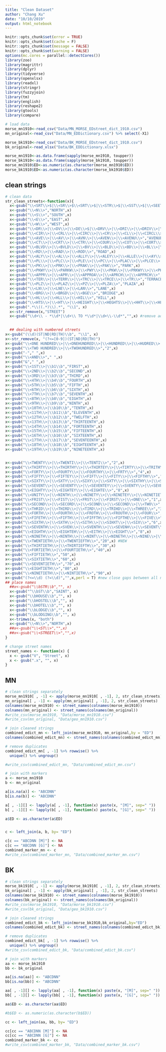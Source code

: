 ```yaml
---
title: "Clean Dataset"
author: "Chang Xu"
date: "10/10/2019"
output: html_notebook
---
```


```r
knitr::opts_chunk$set(error = TRUE)
knitr::opts_chunk$set(cache = F)
knitr::opts_chunk$set(message = FALSE)
knitr::opts_chunk$set(warning = FALSE)
options(mc.cores = parallel::detectCores())
library(zoo)
library(magrittr)
library(dplyr)
library(tidyverse)
library(openxlsx)
library(readxl)
library(stringr)
library(fuzzyjoin)
library(tm)
library(english)
library(reshape2)
library(gtools)
library(compare)
```

```r
# load data
morse_mn1910<-read_csv("Data/MN_MORSE_EDstreet_dict_1910.csv") 
mn_original<-read_csv("Data/MN_EDDictionary.csv") %>% select(-X1)
```
```r
morse_bk1910<-read_csv("Data/BK_MORSE_EDstreet_dict_1910.csv")
bk_original<-read_xlsx("Data/BK_EDDictionary.xlsx")
```

```r
morse_mn1910<-as.data.frame(sapply(morse_mn1910, toupper)) 
morse_bk1910<-as.data.frame(sapply(morse_bk1910, toupper))
morse_mn1910$ED<-as.numeric(as.character(morse_mn1910$ED))
morse_bk1910$ED<-as.numeric(as.character(morse_bk1910$ED))
```

## clean strings
```r
# clean data
str_clean_streets<-function(x){
  x<-gsub("\\<SRT\\>$|\\<SR\\>$\\<SRT\\>$|\\<STR\\>$|\\<SST\\>$|\\<SEET\\>$|\\<TREET\\>$|\\<SHEER\\>$|\\<SHEE\\>$|\\<STREE\\>$|\\<SREET\\>$|\\<REET\\>$|\\<STEE\\>$|\\<ST\\>$","STREET",x)
  x<-gsub("\\<N\\>","NORTH",x)
  x<-gsub("\\<S\\>","SOUTH",x)
  x<-gsub("\\<E\\>","EAST",x)
  x<-gsub("\\<W\\>","WEST",x)
  x<-gsub("\\<DR\\>|\\<DV\\>|\\<DE\\>$|\\<DRV\\>|\\<DRI\\>|\\<DRIV\\>|\\<DRIE\\>","DRIVE",x) 
  x<-gsub("\\<CIR\\>|\\<CRL\\>|\\<CIRC\\>|\\<CR\\>|\\<CL\\>|\\<CIRCL\\>|\\<CICLE\\>","CIRCLE",x)
  x<-gsub("\\<AVE\\>|\\<AV\\>|\\<AVN\\>|\\<AVEN\\>|\\<AVENU\\>","AVENUE",x)
  x<-gsub("\\<CT\\>|\\<CRT\\>|\\<CTR\\>|\\<COUR\\>|\\<COT\\>|\\<CORT\\>","COURT",x)
  x<-gsub("\\<BLVD\\>|\\<BVLD\\>|\\<BV\\>|\\<BLD\\>|\\<BD\\>|\\<BL\\>|\\<BLV\\>","BOULEVARD",x)
  x<-gsub("\\<RD\\>|\\<RAD\\>|\\<ROD\\>","ROAD",x)
  x<-gsub("\\<ALY\\>|\\<AL\\>|\\<ALLY\\>|\\<ALEY\\>|\\<ALLE\\>|\\<AY\\>","ALLEY",x)
  x<-gsub("\\<PL\\>|\\<PLC\\>|\\<PLE\\>|\\<PC\\>|\\<PLAC\\>|\\<PLCE\\>|\\<PCE\\>","PLACE",x)
  x<-gsub("\\<PK\\>|\\<PRK\\>|\\<PRAK\\>|\\<PAK\\>","PARK",x)
  x<-gsub("\\<PKWY\\>|\\<PARKW\\>|\\<PWY\\>|\\<PKW\\>|\\<PRKWY\\>|\\<PKWY\\>|\\<PKW\\>","PARKWAY",x)
  x<-gsub("\\<APPR\\>|\\<APR\\>|\\<APPROA\\>|\\<APRCH\\>|\\<APPRCH\\>","APPROACH",x)
  x<-gsub("\\<TER\\>|\\<TERR\\>|\\<TRC\\>|\\<TRCE\\>|\\<TR\\>","TERRACE",x)
  x<-gsub("\\<PLZ\\>|\\<PLAZ\\>|\\<PZ\\>|\\<PLZA\\>","PLAZA",x)
  x<-gsub("\\<LN\\>|\\<LNE\\>|\\<LAN\\>","LANE",x)
  x<-gsub("\\<BRG\\>|\\<BRGD\\>|\\<BGE\\>","BRIDGE",x)
  x<-gsub("\\<HL\\>|\\<HLL\\>|\\<HIL\\>","HILL",x)
  x<-gsub("\\<HTS\\>|\\<HT\\>|\\<HEIGHT\\>|\\<HEGHTS\\>|\\<HHT\\>|\\<HEIGT\\>","HEIGHTS",x) 
  x<-gsub(".*\\((.*)\\).*", "\\1", x)
  x<-str_remove(x,"STREET")
  x<-gsub("\\d+\\ - *\\d*|\\d+\\ TO *\\d*|\\d+\\-\\d*","",x) #remove addresses
  

  ## dealing with numbered streets
x<-gsub("(\\d)(ST|ND|RD|TH)\\b", "\\1", x)
x<-str_remove(x, "(?<=[0-9])(ST|ND|RD|TH)")
x<-gsub("\\<ONE HUNDRED\\>|\\<ONEHUNDRED\\>|\\<HUNDRED\\>|\\<HUDRED\\>|\\<HUNDED\\>","1",x) 
x<-gsub("\\<TWO HUNDRED\\>|\\<TWOHUNDRED\\>","2",x)
x<-gsub("-"," ",x)
x<-gsub("\\<AND\\>"," ",x)
x<-gsub("&"," ",x)
x<-gsub("\\<1ST\\>|\\b1\\b","FIRST",x)
x<-gsub("\\<2ND\\>|\\b2\\b","SECOND",x)
x<-gsub("\\<3RD\\>|\\b3\\b","THIRD",x)
x<-gsub("\\<4TH\\>|\\b4\\b","FOURTH",x)
x<-gsub("\\<5TH\\>|\\b5\\b","FIFTH",x)
x<-gsub("\\<6TH\\>|\\b6\\b","SIXTH",x)
x<-gsub("\\<7TH\\>|\\b7\\b","SEVENTH",x)
x<-gsub("\\<8TH\\>|\\b8\\b","EIGHTH",x)
x<-gsub("\\<9TH\\>|\\b9\\b","NINTH",x)
x<-gsub("\\<10TH\\>|\\b10\\b","TENTH",x)
x<-gsub("\\<11TH\\>|\\b11\\b","ELEVENTH",x)
x<-gsub("\\<12TH\\>|\\b12\\b","TWELFTH",x)
x<-gsub("\\<13TH\\>|\\b13\\b","THIRTEENTH",x)
x<-gsub("\\<14TH\\>|\\b14\\b","FORTEENTH",x)
x<-gsub("\\<15TH\\>|\\b15\\b","FIFTEENTH",x)
x<-gsub("\\<16TH\\>|\\b16\\b","SIXTEENTH",x)
x<-gsub("\\<17TH\\>|\\b17\\b","SEVENTEENTH",x)
x<-gsub("\\<18TH\\>|\\b18\\b","EIGHTEENTH",x)
x<-gsub("\\<19TH\\>|\\b19\\b","NINETEENTH",x)


x<-gsub("\\<TWENTY\\>|\\<TWENTI\\>|\\<TENTI\\>","2",x)
x<-gsub("\\<THIRTY\\>|\\<THIRTHY\\>|\\<THIRTEY\\>|\\<TIRTY\\>|\\<TRITHY\\>","3",x)
x<-gsub("\\<FORTY\\>|\\<FOURTY\\>|\\<FOURTHY\\>|\\<FRTY\\>","4",x)
x<-gsub("\\<FIFTY\\>|\\<FIFTEY\\>|\\<FIFT\\>|\\<FITY\\>|\\<FIFTHY\\>","5",x)
x<-gsub("\\<SIXTY\\>|\\<SXTY\\>|\\<SIXY\\>|\\<SXTY\\>|\\<SIXTHY\\>|\\<SIXTEY\\>","6",x)
x<-gsub("\\<SEVENT\\>|\\<SEVENTY\\>|\\<SEVENTEY\\>|\\<SVENTY\\>|\\<SEVENTI\\>","7",x)
x<-gsub("\\<EIGHTY\\>|\\<EIGHTEY\\>|\\<EIGHTE\\>","8",x)
x<-gsub("\\<UNITY\\>|\\<NINTH\\>|\\<NINETY\\>|\\<NINETEY\\>|\\<NINETIETH\\>|\\<NINTY\\>","9",x)
x<-gsub("\\<FRIST\\>|\\<FIST\\>|\\<FRST\\>|\\<FIRST\\>|\\<ONE\\>","1",x)
x<-gsub("\\<SECOND\\>|\\<SECORD\\>|\\<SCOND\\>|\\<SECOND\\>|\\<TWO\\>","2",x)
x<-gsub("\\<THRID\\>|\\<THIRD\\>|\\<TIRD\\>|\\<TRIHD\\>|\\<THREE\\>","3",x)
x<-gsub("\\<FORTH\\>|\\<FOURTH\\>|\\<FROTH\\>|\\<FROUTH\\>|\\<FOUR\\>","4",x)
x<-gsub("\\<FIFETH\\>|\\<FIFTH\\>|\\<FIFFTH\\>|\\<FIFTHE\\>|\\<FIVE\\>","5",x)
x<-gsub("\\<SIXTH\\>|\\<SXTH\\>|\\<SITH\\>|\\<SIHXT\\>|\\<SIX\\>","6",x)
x<-gsub("\\<SEVENTH\\>|\\<SVEN\\>|\\<SVENTH\\>|\\<SEVENH\\>|\\<SEVENT\\>|\\<SEVEN\\>","7",x)
x<-gsub("\\<EIGHTH\\>|\\<EIGHTEH\\>|\\<EITH\\>|\\<EIGHT\\>","8",x)
x<-gsub("\\<NINETH\\>|\\<NINTH\\>|\\<NINT\\>|\\<NINETH\\>|\\<NINE\\>|\\<NIN\\>","9",x)
x<-gsub("\\<TWENTIETH\\>|\\<TWENTIEFTH\\>","20",x) #NEW
x<-gsub("\\<THIRTIETH\\>|\\<THIRTIEFTH\\>","30",x)
x<-gsub("\\<FORTIETH\\>|\\<FOURTIETH\\>","40",x)
x<-gsub("\\<FIFTIETH\\>","50",x)
x<-gsub("\\<SIXTIETH\\>","60",x)
x<-gsub("\\<SEVENTIETH\\>","70",x)
x<-gsub("\\<EIGHTIETH\\>","80",x)
x<-gsub("\\<NINETIETH\\>|\\<NINTIETH\\>","90",x)
x<-gsub("(?<=\\d) (?=\\d)","",x,perl = T) #new close gaps between all numbers
## place names
  ##x<-gsub("\\bSTR\\b","", x)
  x<-gsub("^\\bST\\b","SAINT", x) 
  x<-gsub("\\bHOUSE\\b","", x)
  x<-gsub("\\bHOSTEL\\b","", x)
  x<-gsub("\\bHOTEL\\b","", x)
  x<-gsub("\\bLODGE\\b","", x)
  x<-gsub("\\bLODGING\\b","", x)
  x<-trimws(x, "both")
  x<-gsub("\\<N\\>","NORTH",x)
  ##x<-gsub("\\<ST\\>","",x)
  ##x<-gsub("\\<STREET\\>","",x)
} 
```

```r
# change street names
street_names <- function(x) {
  x <- gsub("V", "Street", x)
  x <- gsub(".x", "", x)
}
```

## MN
```r
# clean strings separately
morse_mn1910[ , -1] <- apply(morse_mn1910[ , -1], 2, str_clean_streets)
mn_original[ , -1] <- apply(mn_original[ , -1], 2, str_clean_streets)
colnames(morse_mn1910) <- street_names(colnames(morse_mn1910))
colnames(mn_original) <- street_names(colnames(mn_original))
#write_csv(morse_mn1910, "Data/morse_mn1910.csv")
#write_csv(mn_original, "Data/geo_mn1910.csv")
```


```r
# join cleaned strings 
combined_edict_mn <- left_join(morse_mn1910, mn_original,by = "ED")
colnames(combined_edict_mn) <- street_names(colnames(combined_edict_mn))
```


```r
# remove duplicates
combined_edict_mn[ , -1] %>% rowwise() %>%
  unique() %>% ungroup()

#write_csv(combined_edict_mn, "Data/combined_edict_mn.csv")
```


```r
# join with markers
a <- morse_mn1910 
b <- mn_original 

a[is.na(a)] <- "ABCDNN"
b[is.na(b)] <- "ABCDNN"

a[ , -1][] <- lapply(a[ , -1], function(x) paste(x, "[M]", sep=" ")) 
b[ , -1][] <- lapply(b[ , -1], function(x) paste(x, "[G]", sep=" "))

a$ED <- as.character(a$ED)


c <- left_join(a, b, by= "ED")
```
```r
c[c == "ABCDNN [M]"] <- NA
c[c == "ABCDNN [G]"] <- NA
combined_marker_mn <- c
#write_csv(combined_marker_mn, "Data/combined_marker_mn.csv")
```


## BK
```r
# clean strings separately
morse_bk1910[ , -1] <- apply(morse_bk1910[ , -1], 2, str_clean_streets)
bk_original[ , -1] <- apply(bk_original[ , -1], 2, str_clean_streets)
colnames(morse_bk1910) <- street_names(colnames(morse_bk1910))
colnames(bk_original) <- street_names(colnames(bk_original))
#write_csv(morse_bk1910, "Data/morse_bk1910.csv")
#write_csv(bk_original, "Data/geo_bk1910.csv")
```


```r
# join cleaned strings 
combined_edict_bk <- left_join(morse_bk1910,bk_original,by="ED")
colnames(combined_edict_bk) <- street_names(colnames(combined_edict_bk))
```

```r
# remove duplicates
combined_edict_bk[ , -1] %>% rowwise() %>%
  unique() %>% ungroup()
#write_csv(combined_edict_bk, "Data/combined_edict_bk.csv")
```

```r
# join with markers
aa <- morse_bk1910 
bb <- bk_original 

aa[is.na(aa)] <- "ABCDNN"
bb[is.na(bb)] <- "ABCDNN"

aa[ , -1][] <- lapply(aa[ , -1], function(x) paste(x, "[M]", sep=" ")) 
bb[ , -1][] <- lapply(bb[ , -1], function(x) paste(x, "[G]", sep=" "))

aa$ED <- as.character(aa$ED)

#b$ED <- as.numeric(as.character(b$ED))

cc <- left_join(aa, bb, by= "ED")
```
```r
cc[cc == "ABCDNN [M]"] <- NA
cc[cc == "ABCDNN [G]"] <- NA
combined_marker_bk <- cc
#write_csv(combined_marker_bk, "Data/combined_marker_bk.csv")
```




